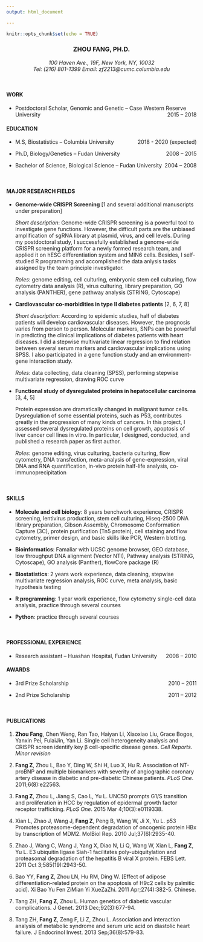 ```yaml
---
output: html_document

---
```


```r
knitr::opts_chunk$set(echo = TRUE)
```

<center><h3> ZHOU FANG, PH.D. </h3></center>

<center> *100 Haven Ave., 19F, New York, NY, 10032* </center>

<center> *Tel: (216) 801-1399 Email: zf2213@cumc.columbia.edu* </center>

<br>

#### WORK 

+ <p align = "text-align: left;"> Postdoctoral Scholar, Genomic and Genetic – Case Western Reserve University <span style  = "float: right;"> 2015 – 2018 </span> </p>

#### EDUCATION 

+ <p align = "text-align: left;"> M.S, Biostatistics – Columbia University <span style  = "float: right;"> 2018 - 2020 (expected) </span> </p>

+ <p align = "text-align: left;"> Ph.D, Biology/Genetics – Fudan University <span style  = "float: right;"> 2008 – 2015 </span> </p>

+ <p align = "text-align: left;"> Bachelor of Science, Biological Science – Fudan University <span style  = "float: right;"> 2004 – 2008 </span> </p>

<br>

#### MAJOR RESEARCH FIELDS

+ **Genome-wide CRISPR Screening** [1 and several additional manuscripts under preparation]

  *Short description*: Genome-wide CRISPR screening is a powerful tool to investigate gene functions. However, the difficult parts are the unbiased amplification of sgRNA library at plasmid, virus, and cell levels. During my postdoctoral study, I successfully established a genome-wide CRISPR screening platform for a newly formed research team, and applied it on hESC differentiation system and MIN6 cells. Besides, I self-studied R programming and accomplished the data anlysis tasks assigned by the team principle investigator.

  *Roles*: genome editing, cell culturing, embryonic stem cell culturing, flow cytometry data analysis (R), virus culturing, library preparation, GO analysis (PANTHER), gene pathway analysis (STRING, Cytoscape)

+ **Cardiovascular co-morbidities in type II diabetes patients** [2, 6, 7, 8]

  *Short description*: According to epidemic studies, half of diabetes patients will develop cardiovascular diseases. However, the prognosis varies from person to person. Molecular markers, SNPs can be powerful in predicting the clinical implications of diabetes patients with heart diseases. I did a stepwise multivariate linear regression to find relation between several serum markers and cardiovascular implications using SPSS. I also participated in a gene function study and an environment-gene interaction study.

  *Roles*: data collecting, data cleaning (SPSS), performing stepwise multivariate regression, drawing ROC curve

+ **Functional study of dysregulated proteins in hepatocellular carcinoma** [3, 4, 5]

  Protein expression are dramatically changed in malignant tumor cells. Dysregulation of some essential proteins, such as P53, contributes greatly in the progression of many kinds of cancers. In this project, I assessed several dysregulated proteins on cell growth, apoptosis of liver cancer cell lines in vitro. In particular, I designed, conducted, and published a research paper as first author.

  *Roles*: genome editing, virus culturing, bacteria culturing, flow cytometry, DNA transfection, meta-analysis of gene-expression, viral DNA and RNA quantification, in-vivo protein half-life analysis, co-immunoprecipitation

<br>

#### SKILLS

+ **Molecule and cell biology**: 8 years benchwork experience, CRISPR screening, lentivirus production, stem cell culturing, Hiseq-2500 DNA library preparation, Gibson Assembly, Chromosome Conformation Capture (3C), protein purification (Tn5 protein), cell staining and flow cytometry, primer design, and basic skills like PCR, Western blotting.

+ **Bioinformatics**: Famaliar with UCSC genome browser, GEO database, low throughput DNA alignment (Vector NTI), Pathway analysis (STRING, Cytoscape), GO analysis (Panther), flowCore package (R)

+ **Biostatistics**: 2 years work experience, data cleaning, stepwise multivariate regression analysis, ROC curve, meta analysis, basic hypothesis testing

+ **R programming**: 1 year work experience, flow cytometry single-cell data analysis, practice through several courses

+ **Python**: practice through several courses

<br>

#### PROFESSIONAL EXPERIENCE 

+ <p align = "text-align: left;"> Research assistant – Huashan Hospital, Fudan University <span style  = "float: right;"> 2008 – 2010 </span> </p>

#### AWARDS 

+ <p align = "text-align: left;"> 3rd Prize Scholarship <span style  = "float: right;"> 2010 – 2011 </span> </p>

+ <p align = "text-align: left;"> 2nd Prize Scholarship <span style  = "float: right;"> 2011 – 2012 </span> </p>

<br>

#### PUBLICATIONS

1. **Zhou Fang**, Chen Weng, Ran Tao, Haiyan Li, Xiaoxiao Liu, Grace Bogos, Yanxin Pei, FulaiJin, Yan Li. Single cell heterogeneity analysis and CRISPR screen identify key β cell-specific disease genes. *Cell Reports*. *Minor revision*

2. **Fang Z**, Zhou L, Bao Y, Ding W, Shi H, Luo X, Hu R. Association of NT-proBNP and multiple biomarkers with severity of angiographic coronary artery disease in diabetic and pre-diabetic Chinese patients. *PLoS One*. 2011;6(8):e22563. 

3. **Fang Z**, Zhou L, Jiang S, Cao L, Yu L. UNC50 prompts G1/S transition and proliferation in HCC by regulation of epidermal growth factor receptor trafficking. *PLoS One*. 2015 Mar 4;10(3):e0119338. 

4. Xian L, Zhao J, Wang J, **Fang Z**, Peng B, Wang W, Ji X, Yu L. p53 Promotes proteasome-dependent degradation of oncogenic protein HBx by transcription of MDM2. MolBiol Rep. 2010 Jul;37(6):2935-40. 

5. Zhao J, Wang C, Wang J, Yang X, Diao N, Li Q, Wang W, Xian L, **Fang Z**, Yu L. E3 ubiquitin ligase Siah-1 facilitates poly-ubiquitylation and proteasomal degradation of the hepatitis B viral X protein. FEBS Lett. 2011 Oct 3;585(19):2943-50. 
 
6. Bao YY, **Fang Z**, Zhou LN, Hu RM, Ding W. [Effect of adipose differentiation-related protein on the apoptosis of H9c2 cells by palmitic acid]. Xi Bao Yu Fen ZiMian Yi XueZaZhi. 2011 Apr;27(4):382-5. Chinese. 

7. Tang ZH, **Fang Z**, Zhou L. Human genetics of diabetic vascular complications. J Genet. 2013 Dec;92(3):677-94. 

8. Tang ZH, **Fang Z**, Zeng F, Li Z, Zhou L. Association and interaction analysis of metabolic syndrome and serum uric acid on diastolic heart failure. J Endocrinol Invest. 2013 Sep;36(8):579-83. 

 

 

 